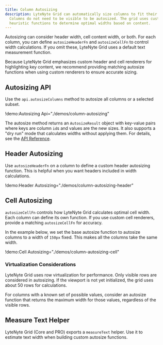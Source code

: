 ```yaml
---
title: Column Autosizing
description: LyteNyte Grid can automatically size columns to fit their content.
  Columns do not need to be visible to be autosized. The grid uses custom
  heuristic functions to determine optimal widths based on content.
---
```


Autosizing can consider header width, cell content width, or both. For
each column, you can define `autosizeHeaderFn` and `autosizeCellFn` to
control width calculations. If you omit these, LyteNyte Grid uses a
default text measurement function.

Because LyteNyte Grid emphasizes custom header and cell renderers for
highlighting key content, we recommend providing matching autosize
functions when using custom renderers to ensure accurate sizing.

## Autosizing API

Use the `api.autosizeColumns` method to autosize all columns or a
selected subset.

!demo:Autosizing Api="./demos/column-autosizing"

The autosize method returns an `AutosizeResult` object with key-value
pairs where keys are column `id`s and values are the new sizes. It also
supports a "dry run" mode that calculates widths without applying them.
For details, see the [API Reference](/docs/reference).

## Header Autosizing

Use `autosizeHeaderFn` on a column to define a custom header autosizing
function. This is helpful when you want headers included in width
calculations.

!demo:Header Autosizing="./demos/column-autosizing-header"

## Cell Autosizing

`autosizeCellFn` controls how LyteNyte Grid calculates optimal cell
width. Each column can define its own function. If you use custom cell
renderers, provide a matching `autosizeCellFn` for accuracy.

In the example below, we set the base autosize function to autosize
columns to a width of `150px` fixed. This makes all the columns take the
same width.

!demo:Cell Autosizing="./demos/column-autosizing-cell"

### Virtualization Considerations

LyteNyte Grid uses row virtualization for performance. Only visible rows
are considered in autosizing. If the viewport is not yet initialized,
the grid uses about 50 rows for calculations.

For columns with a known set of possible values, consider an autosize
function that returns the maximum width for those values, regardless of
the visible rows.

## Measure Text Helper

LyteNyte Grid (Core and PRO) exports a `measureText` helper. Use it to
estimate text width when building custom autosize functions.
